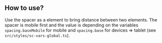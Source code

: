 ## How to use?

Use the spacer as a element to bring distance between two elements.
The spacer is mobile first and the value is depending on the variables `spacing.baseMobile` for mobile and `spacing.base` for devices => tablet (see `src/styles/sc-vars-global.ts`).
